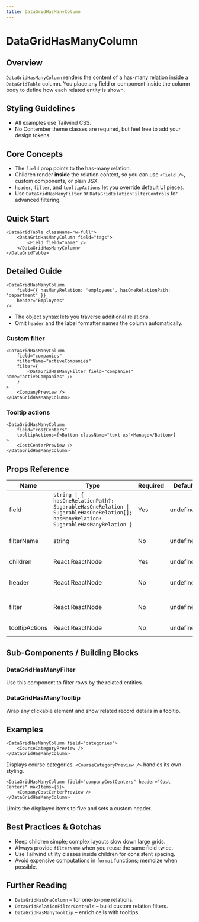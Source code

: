 ```yaml
---
title: DataGridHasManyColumn
---
```


<!-- Edited by human: false -->
<!-- Examples count: 13 -->
<!-- Source examples: 1 -->
<!-- Playground examples: 2 -->
<!-- External examples: 10 -->
<!-- Import examples: 7 -->

# DataGridHasManyColumn

## Overview
`DataGridHasManyColumn` renders the content of a has-many relation inside a `DataGridTable` column.
You place any field or component inside the column body to define how each related entity is shown.

## Styling Guidelines
* All examples use Tailwind CSS.
* No Contember theme classes are required, but feel free to add your design tokens.

## Core Concepts
* The `field` prop points to the has-many relation.
* Children render **inside** the relation context, so you can use `<Field />`, custom components, or plain JSX.
* `header`, `filter`, and `tooltipActions` let you override default UI pieces.
* Use `DataGridHasManyFilter` or `DataGridRelationFilterControls` for advanced filtering.

## Quick Start
```tsx
<DataGridTable className="w-full">
	<DataGridHasManyColumn field="tags">
		<Field field="name" />
	</DataGridHasManyColumn>
</DataGridTable>
```

## Detailed Guide
```tsx
<DataGridHasManyColumn
	field={{ hasManyRelation: 'employees', hasOneRelationPath: 'department' }}
	header="Employees"
/>
```
* The object syntax lets you traverse additional relations.
* Omit `header` and the label formatter names the column automatically.

### Custom filter
```tsx
<DataGridHasManyColumn
	field="companies"
	filterName="activeCompanies"
	filter={
		<DataGridHasManyFilter field="companies" name="activeCompanies" />
	}
>
	<CompanyPreview />
</DataGridHasManyColumn>
```

### Tooltip actions
```tsx
<DataGridHasManyColumn
	field="costCenters"
	tooltipActions={<Button className="text-xs">Manage</Button>}
>
	<CostCenterPreview />
</DataGridHasManyColumn>
```

## Props Reference
| Name | Type | Required | Default | Description |
|------|------|----------|---------|-------------|
| field | `string \| { hasOneRelationPath?: SugarableHasOneRelation \| SugarableHasOneRelation[]; hasManyRelation: SugarableHasManyRelation }` | Yes | undefined | Has-many relation field. |
| filterName | string | No | undefined | Custom filter identifier. Defaults to the field name. |
| children | React.ReactNode | Yes | undefined | Cell content rendered in relation context. |
| header | React.ReactNode | No | undefined | Column header. Uses label formatter when omitted. |
| filter | React.ReactNode | No | undefined | Custom filter element. Defaults to `DataGridHasManyFilter`. |
| tooltipActions | React.ReactNode | No | undefined | Elements displayed in the tooltip footer. |

## Sub-Components / Building Blocks
### DataGridHasManyFilter
Use this component to filter rows by the related entities.

### DataGridHasManyTooltip
Wrap any clickable element and show related record details in a tooltip.

## Examples
```tsx
<DataGridHasManyColumn field="categories">
	<CourseCategoryPreview />
</DataGridHasManyColumn>
```
Displays course categories.
`<CourseCategoryPreview />` handles its own styling.

```tsx
<DataGridHasManyColumn field="companyCostCenters" header="Cost Centers" maxItems={5}>
	<CompanyCostCenterPreview />
</DataGridHasManyColumn>
```
Limits the displayed items to five and sets a custom header.

## Best Practices & Gotchas
* Keep children simple; complex layouts slow down large grids.
* Always provide `filterName` when you reuse the same field twice.
* Use Tailwind utility classes inside children for consistent spacing.
* Avoid expensive computations in `format` functions; memoize when possible.

## Further Reading
* `DataGridHasOneColumn` – for one-to-one relations.
* `DataGridRelationFilterControls` – build custom relation filters.
* `DataGridHasManyTooltip` – enrich cells with tooltips.

<!-- End of Generated Documentation -->
